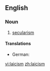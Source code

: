 ==English==

===Noun===
{{en-noun|-}}

# [[secularism]]

====Translations====
{{trans-top|secularism}}
* German: {{t+|de|Laizismus|m}}
{{trans-mid}}
{{trans-bottom}}

{{anagrams:en/aciilms}}
[[vi:laicism]]
[[zh:laicism]]